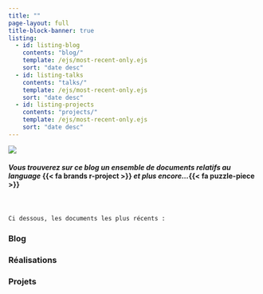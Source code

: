 ```yaml
---
title: ""
page-layout: full
title-block-banner: true
listing: 
  - id: listing-blog
    contents: "blog/"
    template: /ejs/most-recent-only.ejs
    sort: "date desc"
  - id: listing-talks
    contents: "talks/"
    template: /ejs/most-recent-only.ejs
    sort: "date desc"
  - id: listing-projects
    contents: "projects/"
    template: /ejs/most-recent-only.ejs
    sort: "date desc"
---
```


::: {#img-me .center}
![](images/logho.png)
:::

::: center-text
#### *Vous trouverez sur ce blog un ensemble de documents relatifs au language* {{< fa brands r-project >}} *et plus encore...*{{< fa puzzle-piece >}}

</br></br> `Ci dessous, les documents les plus récents :`
:::

::: content-block
::: features
::: feature
::: feature-top
### Blog

::: {#listing-blog}
:::
:::
:::

::: feature
::: feature-top
### Réalisations

::: {#listing-talks}
:::
:::
:::

::: feature
::: feature-top
### Projets

::: {#listing-projects}
:::
:::
:::
:::
:::
